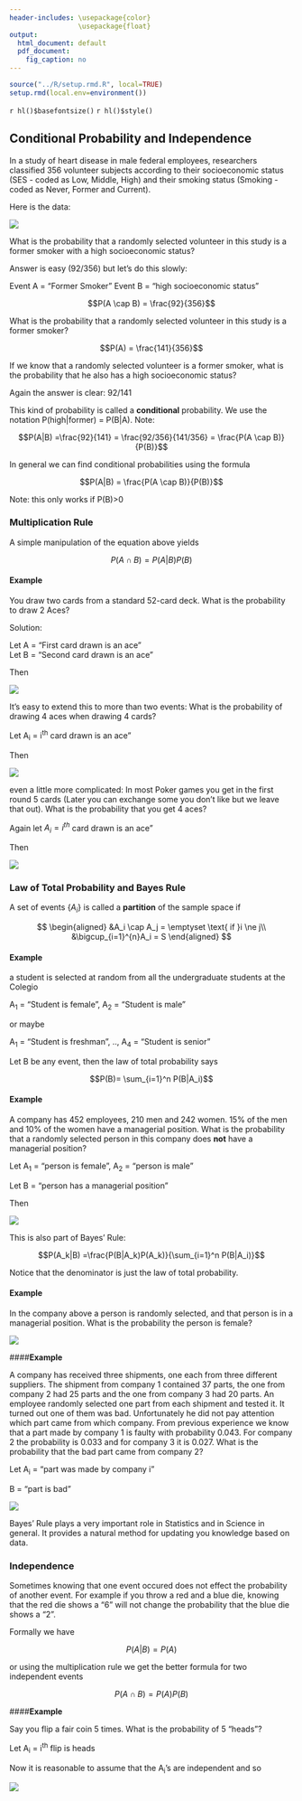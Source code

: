 ```yaml
---
header-includes: \usepackage{color}
                 \usepackage{float}
output:
  html_document: default
  pdf_document:
    fig_caption: no
---
```


```r
source("../R/setup.rmd.R", local=TRUE)
setup.rmd(local.env=environment())
```
`r hl()$basefontsize()`
`r hl()$style()`

## Conditional Probability and Independence

In a study of heart disease in male federal employees, researchers classified 356 volunteer subjects according to their socioeconomic status (SES - coded as Low, Middle, High) and their smoking status (Smoking - coded as Never, Former and Current). 

Here is the data:

![](graphs/prob21.png)

What is the probability that a randomly selected volunteer in this study is a former smoker with a high socioeconomic status?

Answer is easy (92/356) but let's do this slowly:

Event A = "Former Smoker"
Event B = "high socioeconomic status"

$$P(A \cap B) = \frac{92}{356}$$

What is the probability that a randomly selected volunteer in this study is a former smoker?

$$P(A) = \frac{141}{356}$$

If we know that a randomly selected volunteer is a former smoker, what is the probability that he also has a high socioeconomic status?

Again the answer is clear: 92/141

This kind of probability is called a **conditional** probability. We use the notation P(high|former) = P(B|A). Note:

$$P(A|B) =\frac{92}{141} = \frac{92/356}{141/356} = \frac{P(A \cap B)}{P(B)}$$ 


In general we can find conditional probabilities using the formula

$$P(A|B) = \frac{P(A \cap B)}{P(B)}$$ 


Note: this only works if P(B)>0

### Multiplication Rule

A simple manipulation of the equation above yields

$$P(A \cap B) = P(A|B)P(B)$$

#### **Example**

You draw  two cards from a standard 52-card deck. What is the probability to draw 2 Aces?

Solution:

Let A = "First card drawn is an ace"  
Let B = "Second card drawn is an ace"

Then

![](graphs/prob27.png)

It's easy to extend this to more than two events: What is the probability of drawing 4 aces when drawing 4 cards?

Let A~i~ = i^th^ card drawn is an ace"

Then

![](graphs/prob28.png)

even a little more complicated: In most Poker games you get in the first round 5 cards (Later you can exchange some you don't like but we leave that out). What is the probability that you get 4 aces?

Again let $A_i = i^{th}$ card drawn is an ace"

Then

![](graphs/prob29.png)

### Law of Total Probability and Bayes Rule

A set of events $\{A_i\}$ is called a **partition** of the sample space if

$$
\begin{aligned}
&A_i \cap A_j    = \emptyset \text{ if }i \ne j\\
&\bigcup_{i=1}^{n}A_i    = S
\end{aligned}
$$

#### **Example** 

a student is selected at random from all the undergraduate students at the Colegio

A~1~ = "Student is female",  A~2~ = "Student is male"

or maybe

A~1~ = "Student is freshman",  .., A~4~ = "Student is senior"

Let B be any event, then the law of total probability says

$$P(B)= \sum_{i=1}^n P(B|A_i)$$


#### **Example** 

A company has 452 employees, 210 men and 242 women. 15% of the men and 10% of the women have a managerial position. What is the probability that a randomly selected person in this company does **not** have a managerial position?


Let A~1~ = "person is female",  A<sub>2</sub> = "person is male"

Let B = "person has a managerial position"

Then

![](graphs/prob212.png)

This is also part of Bayes' Rule:

$$P(A_k|B) =\frac{P(B|A_k)P(A_k)}{\sum_{i=1}^n P(B|A_i)}$$


Notice that the denominator is just the law of total probability.


#### **Example** 

In the company above a person is randomly selected, and that person is in a managerial position. What is the probability the person is female?

![](graphs/prob215.png)

####**Example**

A company has received three shipments, one each from three different suppliers. The shipment from company 1 contained 37 parts, the one from company 2 had 25 parts and the one from company 3 had 20 parts. An employee randomly selected one part from each shipment and tested it. It turned out one of them was bad. Unfortunately he did not pay attention which part came from which company. From previous experience we know that a part made by company 1 is faulty with probability 0.043. For company 2 the probability is 0.033 and for company 3 it is 0.027.  What is the probability that the bad part came from company 2?

 Let A~i~ = "part was made by company i"

B = "part is bad"

![](graphs/prob220.png)

Bayes' Rule plays a very important role in Statistics and in Science in general. It provides a natural method for updating you knowledge based on data. 

### Independence

Sometimes knowing that one event occured does not effect the probability of another event. For example if you throw a red and a blue die, knowing that the red die shows a "6" will not change the probability that the blue die shows a "2".

Formally we have 

$$P(A | B) =P(A)$$


or using the multiplication rule we get the better formula for two independent events

$$P(A \cap B) =P(A)P(B)$$

####**Example** 

Say you flip a fair coin 5 times. What is the probability of 5 "heads"?

Let A~i~ = i^th^ flip is heads

Now it is reasonable to assume that the A~i~'s are independent and so

![](graphs/prob219.png)
